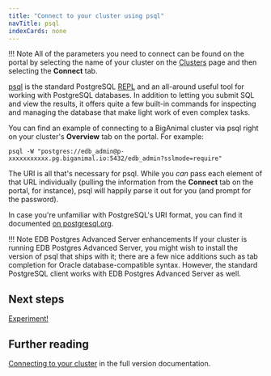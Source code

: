 ```yaml
---
title: "Connect to your cluster using psql"
navTitle: psql
indexCards: none
---
```


!!! Note
    All of the parameters you need to connect can be found on the portal by selecting the name of your cluster on the [Clusters](https://portal.biganimal.com/clusters) page and then selecting the **Connect** tab.


[psql](https://www.postgresql.org/docs/current/app-psql.html) is the standard PostgreSQL [REPL](https://en.wikipedia.org/wiki/Read%E2%80%93eval%E2%80%93print_loop) 
and an all-around useful tool for working with PostgreSQL databases. In addition to letting you submit SQL and view the results, it offers quite a few built-in commands for
inspecting and managing the database that make light work of even complex tasks.

You can find an example of connecting to a BigAnimal cluster via psql right on your cluster's **Overview** tab on the portal. For example:

```shell
psql -W "postgres://edb_admin@p-xxxxxxxxxxx.pg.biganimal.io:5432/edb_admin?sslmode=require"
```

The URI is all that's necessary for psql. While you _can_ pass each element of that URL individually 
(pulling the information from the **Connect** tab on the portal, for instance), psql will happily parse it out for you (and prompt for the password).

In case you're unfamiliar with PostgreSQL's URI format, you can find it documented [on postgresql.org](https://www.postgresql.org/docs/current/libpq-connect.html#id-1.7.3.8.3.6).


!!! Note EDB Postgres Advanced Server enhancements
    If your cluster is running EDB Postgres Advanced Server, you might wish to install the version of psql that ships with it; there are a few nice additions such as tab completion for Oracle database-compatible syntax. However, the standard PostgreSQL client works with EDB Postgres Advanced Server as well.

## Next steps

[Experiment!](../experiment)

## Further reading

[Connecting to your cluster](/biganimal/latest/using_cluster/02_connecting_your_cluster/) in the full version documentation.
